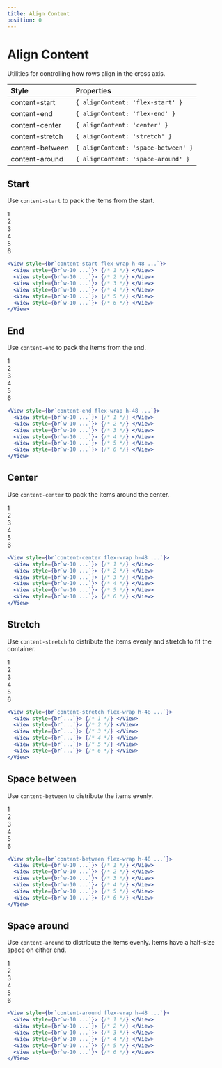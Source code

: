 ```yaml
---
title: Align Content
position: 0
---
```



# Align Content

Utilities for controlling how rows align in the cross axis.

| Style           | Properties                          |
| :-------------- | :---------------------------------- |
| content-start   | `{ alignContent: 'flex-start' }`    |
| content-end     | `{ alignContent: 'flex-end' }`      |
| content-center  | `{ alignContent: 'center' }`        |
| content-stretch | `{ alignContent: 'stretch' }`       |
| content-between | `{ alignContent: 'space-between' }` |
| content-around  | `{ alignContent: 'space-around' }`  |

## Start

Use `content-start` to pack the items from the start.

<!-- prettier-ignore -->
<CodeBlockHeader>

<div className="flex items-center justify-center bg-gray-100 mt-4 text-gray-600 py-4 rounded-lg">
  <div className="flex flex-wrap content-start bg-gray-200 h-48 p-2 w-64 flex-col justify-center">
    <div className="w-10 flex items-center justify-center bg-gray-300 p-2 m-1">
      1
    </div>
    <div className="w-10 flex items-center justify-center bg-gray-300 p-2 m-1">
      2
    </div>
    <div className="w-10 flex items-center justify-center bg-gray-300 p-2 m-1">
      3
    </div>
    <div className="w-10 flex items-center justify-center bg-gray-300 p-2 m-1">
      4
    </div>
    <div className="w-10 flex items-center justify-center bg-gray-300 p-2 m-1">
      5
    </div>
    <div className="w-10 flex items-center justify-center bg-gray-300 p-2 m-1">
      6
    </div>
  </div>
</div>

```jsx simple
<View style={br`content-start flex-wrap h-48 ...`}>
  <View style={br`w-10 ...`}> {/* 1 */} </View>
  <View style={br`w-10 ...`}> {/* 2 */} </View>
  <View style={br`w-10 ...`}> {/* 3 */} </View>
  <View style={br`w-10 ...`}> {/* 4 */} </View>
  <View style={br`w-10 ...`}> {/* 5 */} </View>
  <View style={br`w-10 ...`}> {/* 6 */} </View>
</View>
```

</CodeBlockHeader>


## End

Use `content-end` to pack the items from the end.

<!-- prettier-ignore -->
<CodeBlockHeader>

<div className="flex items-center justify-center bg-gray-100 mt-4 text-gray-600 py-4 rounded-lg">
  <div className="flex flex-wrap content-end bg-gray-200 h-48 p-2 w-64 flex-col justify-center">
    <div className="w-10 flex items-center justify-center bg-gray-300 p-2 m-1">
      1
    </div>
    <div className="w-10 flex items-center justify-center bg-gray-300 p-2 m-1">
      2
    </div>
    <div className="w-10 flex items-center justify-center bg-gray-300 p-2 m-1">
      3
    </div>
    <div className="w-10 flex items-center justify-center bg-gray-300 p-2 m-1">
      4
    </div>
    <div className="w-10 flex items-center justify-center bg-gray-300 p-2 m-1">
      5
    </div>
    <div className="w-10 flex items-center justify-center bg-gray-300 p-2 m-1">
      6
    </div>
  </div>
</div>

```jsx simple
<View style={br`content-end flex-wrap h-48 ...`}>
  <View style={br`w-10 ...`}> {/* 1 */} </View>
  <View style={br`w-10 ...`}> {/* 2 */} </View>
  <View style={br`w-10 ...`}> {/* 3 */} </View>
  <View style={br`w-10 ...`}> {/* 4 */} </View>
  <View style={br`w-10 ...`}> {/* 5 */} </View>
  <View style={br`w-10 ...`}> {/* 6 */} </View>
</View>
```

</CodeBlockHeader>


## Center

Use `content-center` to pack the items around the center.

<!-- prettier-ignore -->
<CodeBlockHeader>

<div className="flex items-center justify-center bg-gray-100 mt-4 text-gray-600 py-4 rounded-lg">
  <div className="flex flex-wrap content-center bg-gray-200 h-48 p-2 w-64 flex-col justify-center">
    <div className="w-10 flex items-center justify-center bg-gray-300 p-2 m-1">
      1
    </div>
    <div className="w-10 flex items-center justify-center bg-gray-300 p-2 m-1">
      2
    </div>
    <div className="w-10 flex items-center justify-center bg-gray-300 p-2 m-1">
      3
    </div>
    <div className="w-10 flex items-center justify-center bg-gray-300 p-2 m-1">
      4
    </div>
    <div className="w-10 flex items-center justify-center bg-gray-300 p-2 m-1">
      5
    </div>
    <div className="w-10 flex items-center justify-center bg-gray-300 p-2 m-1">
      6
    </div>
  </div>
</div>

```jsx simple
<View style={br`content-center flex-wrap h-48 ...`}>
  <View style={br`w-10 ...`}> {/* 1 */} </View>
  <View style={br`w-10 ...`}> {/* 2 */} </View>
  <View style={br`w-10 ...`}> {/* 3 */} </View>
  <View style={br`w-10 ...`}> {/* 4 */} </View>
  <View style={br`w-10 ...`}> {/* 5 */} </View>
  <View style={br`w-10 ...`}> {/* 6 */} </View>
</View>
```

</CodeBlockHeader>


## Stretch

Use `content-stretch` to distribute the items evenly and stretch to fit the container.

<!-- prettier-ignore -->
<CodeBlockHeader>

<div className="flex items-center justify-center bg-gray-100 mt-4 text-gray-600 py-4 rounded-lg">
  <div className="flex flex-wrap content-stretch bg-gray-200 h-48 p-2 w-64 flex-col justify-center">
    <div className="flex items-center justify-center bg-gray-300 p-2 m-1">
      1
    </div>
    <div className="flex items-center justify-center bg-gray-300 p-2 m-1">
      2
    </div>
    <div className="flex items-center justify-center bg-gray-300 p-2 m-1">
      3
    </div>
    <div className="flex items-center justify-center bg-gray-300 p-2 m-1">
      4
    </div>
    <div className="flex items-center justify-center bg-gray-300 p-2 m-1">
      5
    </div>
    <div className="flex items-center justify-center bg-gray-300 p-2 m-1">
      6
    </div>
  </div>
</div>

```jsx simple
<View style={br`content-stretch flex-wrap h-48 ...`}>
  <View style={br`...`}> {/* 1 */} </View>
  <View style={br`...`}> {/* 2 */} </View>
  <View style={br`...`}> {/* 3 */} </View>
  <View style={br`...`}> {/* 4 */} </View>
  <View style={br`...`}> {/* 5 */} </View>
  <View style={br`...`}> {/* 6 */} </View>
</View>
```

</CodeBlockHeader>


## Space between

Use `content-between` to distribute the items evenly.

<!-- prettier-ignore -->
<CodeBlockHeader>

<div className="flex items-center justify-center bg-gray-100 mt-4 text-gray-600 py-4 rounded-lg">
  <div className="flex flex-wrap content-between bg-gray-200 h-48 p-2 w-64 flex-col justify-center">
    <div className="w-10 flex items-center justify-center bg-gray-300 p-2 m-1">
      1
    </div>
    <div className="w-10 flex items-center justify-center bg-gray-300 p-2 m-1">
      2
    </div>
    <div className="w-10 flex items-center justify-center bg-gray-300 p-2 m-1">
      3
    </div>
    <div className="w-10 flex items-center justify-center bg-gray-300 p-2 m-1">
      4
    </div>
    <div className="w-10 flex items-center justify-center bg-gray-300 p-2 m-1">
      5
    </div>
    <div className="w-10 flex items-center justify-center bg-gray-300 p-2 m-1">
      6
    </div>
  </div>
</div>

```jsx simple
<View style={br`content-between flex-wrap h-48 ...`}>
  <View style={br`w-10 ...`}> {/* 1 */} </View>
  <View style={br`w-10 ...`}> {/* 2 */} </View>
  <View style={br`w-10 ...`}> {/* 3 */} </View>
  <View style={br`w-10 ...`}> {/* 4 */} </View>
  <View style={br`w-10 ...`}> {/* 5 */} </View>
  <View style={br`w-10 ...`}> {/* 6 */} </View>
</View>
```

</CodeBlockHeader>


## Space around

Use `content-around` to distribute the items evenly. Items have a half-size space on either end.

<!-- prettier-ignore -->
<CodeBlockHeader>

<div className="flex items-center justify-center bg-gray-100 mt-4 text-gray-600 py-4 rounded-lg">
  <div className="flex flex-wrap content-around bg-gray-200 h-48 p-2 w-64 flex-col justify-center">
    <div className="w-10 flex items-center justify-center bg-gray-300 p-2 m-1">
      1
    </div>
    <div className="w-10 flex items-center justify-center bg-gray-300 p-2 m-1">
      2
    </div>
    <div className="w-10 flex items-center justify-center bg-gray-300 p-2 m-1">
      3
    </div>
    <div className="w-10 flex items-center justify-center bg-gray-300 p-2 m-1">
      4
    </div>
    <div className="w-10 flex items-center justify-center bg-gray-300 p-2 m-1">
      5
    </div>
    <div className="w-10 flex items-center justify-center bg-gray-300 p-2 m-1">
      6
    </div>
  </div>
</div>

```jsx simple
<View style={br`content-around flex-wrap h-48 ...`}>
  <View style={br`w-10 ...`}> {/* 1 */} </View>
  <View style={br`w-10 ...`}> {/* 2 */} </View>
  <View style={br`w-10 ...`}> {/* 3 */} </View>
  <View style={br`w-10 ...`}> {/* 4 */} </View>
  <View style={br`w-10 ...`}> {/* 5 */} </View>
  <View style={br`w-10 ...`}> {/* 6 */} </View>
</View>
```

</CodeBlockHeader>

